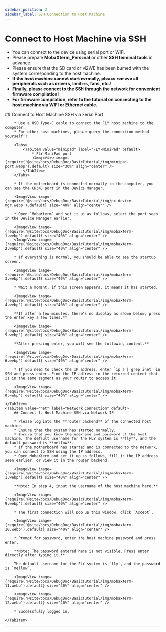 ```yaml
---
sidebar_position: 3
sidebar_label: SSH Connection to Host Machine
---
```


# Connect to Host Machine via SSH

* You can connect to the device using serial port or WIFI.
* Please prepare **MobaXterm_Personal** or other **SSH terminal tools** in advance.
* Please ensure that the SD card or M2WE has been burned with the system corresponding to the host machine.
* **If the host machine cannot start normally, please remove all peripherals such as drivers, limiters, fans, etc.!**
* **Finally, please connect to the SSH through the network for convenient firmware compilation!**
* **For firmware compilation, refer to the tutorial on connecting to the host machine via WIFI or Ethernet cable.**

<Tabs>
    <TabItem value="serial" label="Serial Port Connection" default>
        ## Connect to Host Machine SSH via Serial Port

        * Use a USB Type-C cable to connect the FLY host machine to the computer.
        * For other host machines, please query the connection method yourself!!

        <Tabs>
            <TabItem value="minipad" label="FLY-MiniPad" default>
                * FLY-MiniPad port
                <ImageView image={require('@site/docs/DebugDoc/BasicTutorial/img/minipad-port.webp').default} size="30%" align="center" />
            </TabItem>
        </Tabs>

        * If the motherboard is connected normally to the computer, you can see the CH340 port in the Device Manager.

        <ImageView image={require('@site/docs/DebugDoc/BasicTutorial/img/pc-device-mgr.webp').default} size="40%" align="center" />

        * Open `MobaXterm` and set it up as follows, select the port seen in the Device Manager earlier.

        <ImageView image={require('@site/docs/DebugDoc/BasicTutorial/img/mobaxterm-1.webp').default} size="40%" align="center" />
        <ImageView image={require('@site/docs/DebugDoc/BasicTutorial/img/mobaxterm-2.webp').default} size="40%" align="center" />

        * If everything is normal, you should be able to see the startup screen.

        <ImageView image={require('@site/docs/DebugDoc/BasicTutorial/img/mobaxterm-3.webp').default} size="40%" align="center" />

        * Wait a moment, if this screen appears, it means it has started.

        <ImageView image={require('@site/docs/DebugDoc/BasicTutorial/img/mobaxterm-4.webp').default} size="40%" align="center" />

        **If after a few minutes, there's no display as shown below, press the enter key a few times.**

        <ImageView image={require('@site/docs/DebugDoc/BasicTutorial/img/mobaxterm-5.webp').default} size="40%" align="center" />

        **After pressing enter, you will see the following content.**

        <ImageView image={require('@site/docs/DebugDoc/BasicTutorial/img/mobaxterm-6.webp').default} size="40%" align="center" />

        * If you need to check the IP address, enter `ip a | grep inet` in SSH and press enter. Find the IP address in the returned content that is in the same segment as your router to access it.

        <ImageView image={require('@site/docs/DebugDoc/BasicTutorial/img/mobaxterm-8.webp').default} size="40%" align="center" />

    </TabItem>
    <TabItem value="net" label="Network Connection" default>
        ## Connect to Host Machine SSH via Network IP

        * Please log into the **router backend** of the connected host machine.
        * Ensure that the system has started normally.
        * Ensure that you know the username and password of the host machine. The default username for the FLY system is **fly**, and the default password is **mellow**.
        * If the motherboard has started and is connected to the network, you can connect to SSH using the IP address.
        * Open MobaXterm and set it up as follows, fill in the IP address seen earlier, or view it in the router backend.

        <ImageView image={require('@site/docs/DebugDoc/BasicTutorial/img/mobaxterm-1.webp').default} size="40%" align="center" />

        **Note: In step 4, input the username of the host machine here.**

        <ImageView image={require('@site/docs/DebugDoc/BasicTutorial/img/mobaxterm-9.webp').default} size="40%" align="center" />

        * The first connection will pop up this window, click `Accept`.

        <ImageView image={require('@site/docs/DebugDoc/BasicTutorial/img/mobaxterm-10.webp').default} size="40%" align="center" />

        * Prompt for password, enter the host machine password and press enter.

        **Note: The password entered here is not visible. Press enter directly after typing it.**

        The default username for the FLY system is `fly`, and the password is `mellow`.

        <ImageView image={require('@site/docs/DebugDoc/BasicTutorial/img/mobaxterm-11.webp').default} size="40%" align="center" />

        <ImageView image={require('@site/docs/DebugDoc/BasicTutorial/img/mobaxterm-12.webp').default} size="40%" align="center" />

        * Successfully logged in.

    </TabItem>
</Tabs>

----